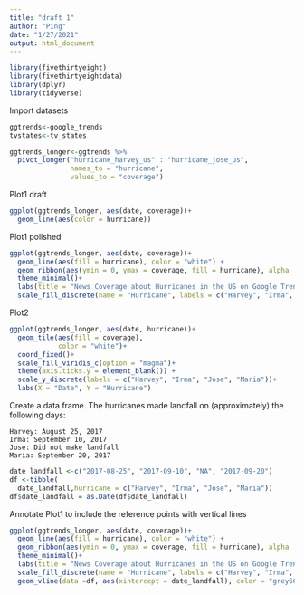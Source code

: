 ```yaml
---
title: "draft 1"
author: "Ping"
date: "1/27/2021"
output: html_document
---
```

```r
library(fivethirtyeight)
library(fivethirtyeightdata)
library(dplyr)
library(tidyverse)
```


Import datasets
```r
ggtrends<-google_trends
tvstates<-tv_states

```

```r
ggtrends_longer<-ggtrends %>% 
  pivot_longer("hurricane_harvey_us" : "hurricane_jose_us",
               names_to = "hurricane",
               values_to = "coverage")
```


Plot1 draft
```r
ggplot(ggtrends_longer, aes(date, coverage))+
  geom_line(aes(color = hurricane))
```


Plot1 polished
```r
ggplot(ggtrends_longer, aes(date, coverage))+
  geom_line(aes(fill = hurricane), color = "white") + 
  geom_ribbon(aes(ymin = 0, ymax = coverage, fill = hurricane), alpha  = 0.5)+
  theme_minimal()+
  labs(title = "News Coverage about Hurricanes in the US on Google Trends", subtitle = "From August to September 2017", x = "Date", y = "Numbers of news coverage", caption = "Data source: fivethrityetight")+
  scale_fill_discrete(name = "Hurricane", labels = c("Harvey", "Irma", "Jose", "Maria"))
```

Plot2

```r
ggplot(ggtrends_longer, aes(date, hurricane))+
  geom_tile(aes(fill = coverage),
            color = "white")+
  coord_fixed()+
  scale_fill_viridis_c(option = "magma")+
  theme(axis.ticks.y = element_blank()) +
  scale_y_discrete(labels = c("Harvey", "Irma", "Jose", "Maria"))+
  labs(X = "Date", Y = "Hurricane")
```

Create a data frame. The hurricanes made landfall on (approximately) the following days:

    Harvey: August 25, 2017
    Irma: September 10, 2017
    Jose: Did not make landfall
    Maria: September 20, 2017
    

```r
date_landfall <-c("2017-08-25", "2017-09-10", "NA", "2017-09-20")
df <-tibble(
  date_landfall,hurricane = c("Harvey", "Irma", "Jose", "Maria"))
df$date_landfall = as.Date(df$date_landfall)

```



Annotate Plot1 to include the reference points with vertical lines
```r
ggplot(ggtrends_longer, aes(date, coverage))+
  geom_line(aes(fill = hurricane), color = "white") + 
  geom_ribbon(aes(ymin = 0, ymax = coverage, fill = hurricane), alpha  = 0.5)+
  theme_minimal()+
  labs(title = "News Coverage about Hurricanes in the US on Google Trends", subtitle = "From August to September 2017", x = "Date", y = "Numbers of news coverage", caption = "Data source: fivethrityetight")+
  scale_fill_discrete(name = "Hurricane", labels = c("Harvey", "Irma", "Jose", "Maria"))+
  geom_vline(data =df, aes(xintercept = date_landfall), color = "grey66", linetype = "dotted", size = 1, alpha = 1)


```


